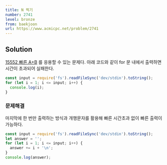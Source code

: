 ```yaml
---
title: N 찍기
number: 2741
level: bronze
from: baekjoon
url: https://www.acmicpc.net/problem/2741
---
```


## Solution

[15552 빠른 A+B](https://thisyujeong.github.io/TIL/algorithm/baekjoon/15552.html) 를 응용할 수 있는 문제다. 아래 코드와 같이 for 문 내에서 출력하면 시간이 초과되어 실패한다.

```js
const input = require('fs').readFileSync('dev/stdin').toString();
for (let i = 1; i <= input; i++) {
  console.log(i);
}
```

### 문제해결

마지막에 한 번만 출력하는 방식과 개행문자를 활용해 빠른 시간초과 없이 빠른 출력이 가능하다.

```js
const input = require('fs').readFileSync('dev/stdin').toString();
let answer = '';
for (let i = 1; i <= input; i++) {
  answer += i + '\n';
}
console.log(answer);
```
